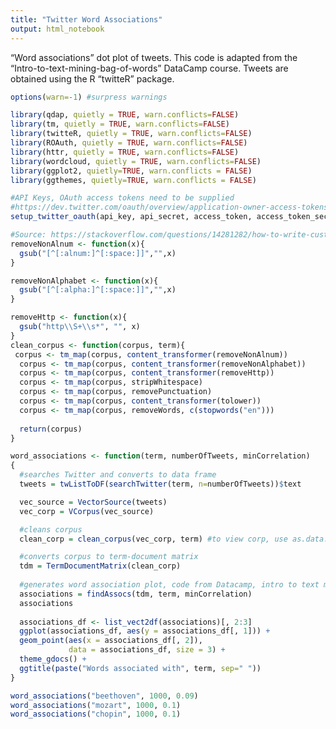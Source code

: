 ```yaml
---
title: "Twitter Word Associations"
output: html_notebook
---
```


"Word associations" dot plot of tweets. This code is adapted from the "Intro-to-text-mining-bag-of-words" DataCamp course. Tweets are obtained using the R "twitteR" package.

```r
options(warn=-1) #surpress warnings

library(qdap, quietly = TRUE, warn.conflicts=FALSE)
library(tm, quietly = TRUE, warn.conflicts=FALSE)
library(twitteR, quietly = TRUE, warn.conflicts=FALSE)
library(ROAuth, quietly = TRUE, warn.conflicts=FALSE)
library(httr, quietly = TRUE, warn.conflicts=FALSE)
library(wordcloud, quietly = TRUE, warn.conflicts=FALSE)
library(ggplot2, quietly=TRUE, warn.conflicts = FALSE)
library(ggthemes, quietly=TRUE, warn.conflicts = FALSE)

#API Keys, OAuth access tokens need to be supplied
#https://dev.twitter.com/oauth/overview/application-owner-access-tokens
setup_twitter_oauth(api_key, api_secret, access_token, access_token_secret)

#Source: https://stackoverflow.com/questions/14281282/how-to-write-custom-removepunctuation-function-to-better-deal-with-unicode-cha 
removeNonAlnum <- function(x){
  gsub("[^[:alnum:]^[:space:]]","",x)
}

removeNonAlphabet <- function(x){
  gsub("[^[:alpha:]^[:space:]]","",x)
}

removeHttp <- function(x){
  gsub("http\\S+\\s*", "", x)
}
clean_corpus <- function(corpus, term){
 corpus <- tm_map(corpus, content_transformer(removeNonAlnum))
  corpus <- tm_map(corpus, content_transformer(removeNonAlphabet))
  corpus <- tm_map(corpus, content_transformer(removeHttp))
  corpus <- tm_map(corpus, stripWhitespace)
  corpus <- tm_map(corpus, removePunctuation)
  corpus <- tm_map(corpus, content_transformer(tolower))
  corpus <- tm_map(corpus, removeWords, c(stopwords("en")))
 
  return(corpus)
}

word_associations <- function(term, numberOfTweets, minCorrelation)
{
  #searches Twitter and converts to data frame
  tweets = twListToDF(searchTwitter(term, n=numberOfTweets))$text

  vec_source = VectorSource(tweets)
  vec_corp = VCorpus(vec_source)

  #cleans corpus
  clean_corp = clean_corpus(vec_corp, term) #to view corp, use as.data.frame(clean_corp)$text

  #converts corpus to term-document matrix
  tdm = TermDocumentMatrix(clean_corp)
  
  #generates word association plot, code from Datacamp, intro to text mining course
  associations = findAssocs(tdm, term, minCorrelation)
  associations
  
  associations_df <- list_vect2df(associations)[, 2:3]
  ggplot(associations_df, aes(y = associations_df[, 1])) + 
  geom_point(aes(x = associations_df[, 2]), 
             data = associations_df, size = 3) + 
  theme_gdocs() +
  ggtitle(paste("Words associated with", term, sep=" "))
}

word_associations("beethoven", 1000, 0.09)
word_associations("mozart", 1000, 0.1)
word_associations("chopin", 1000, 0.1)


```

